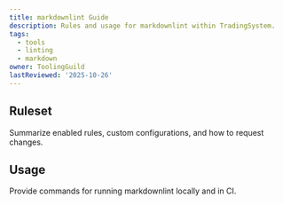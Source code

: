 ```yaml
---
title: markdownlint Guide
description: Rules and usage for markdownlint within TradingSystem.
tags:
  - tools
  - linting
  - markdown
owner: ToolingGuild
lastReviewed: '2025-10-26'
---
```

## Ruleset

Summarize enabled rules, custom configurations, and how to request changes.

## Usage

Provide commands for running markdownlint locally and in CI.
